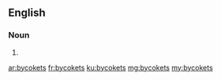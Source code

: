 ==English==

===Noun===
{{head|en}}

# {{plural of|bycoket}}

[[ar:bycokets]]
[[fr:bycokets]]
[[ku:bycokets]]
[[mg:bycokets]]
[[my:bycokets]]
